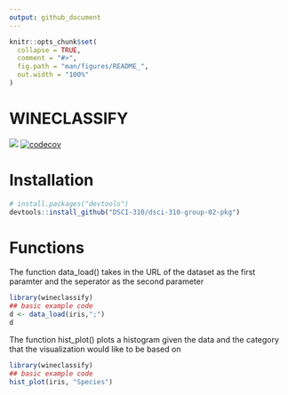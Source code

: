 ```yaml
---
output: github_document
---
```


<!-- README.md is generated from README.Rmd. Please edit that file -->

```r
knitr::opts_chunk$set(
  collapse = TRUE,
  comment = "#>",
  fig.path = "man/figures/README_",
  out.width = "100%"
)
```

# WINECLASSIFY

<!-- badges: start -->
![](https://github.com/DSCI-310/dsci-310-group-02-pkg/actions/workflows/test-coverage.yaml/badge.svg)
[![codecov](https://codecov.io/gh/DSCI-310/dsci-310-group-02-pkg/branch/main/graph/badge.svg?token=mxvyLcLIB8)](https://codecov.io/gh/DSCI-310/dsci-310-group-02-pkg)

<!-- badges: end -->

# Installation
``` r
# install.packages("devtools")
devtools::install_github("DSCI-310/dsci-310-group-02-pkg")
```

# Functions

The function data_load() takes in the URL of the dataset as the first paramter and the seperator as the second parameter
```r
library(wineclassify)
## basic example code
d <- data_load(iris,";")
d
```

The function hist_plot() plots a histogram given the data and the category that the visualization would like to be based on
```r
library(wineclassify)
## basic example code
hist_plot(iris, "Species")
```

